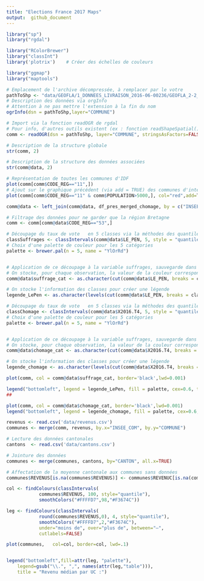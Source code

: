 ```yaml
---
title: "Elections France 2017 Maps"
output:  github_document
---
```


```r
library("sp")
library("rgdal")

library("RColorBrewer")
library("classInt")
library('plotrix')    # Créer des échelles de couleurs

library("ggmap")
library("maptools")
```

```r
# Emplacement de l'archive décompressée, à remplacer par le votre
pathToShp <- "data/GEOFLA/1_DONNEES_LIVRAISON_2016-06-00236/GEOFLA_2-2_SHP_LAMB93_FR-ED161/COMMUNE/"
# Description des données via orgInfo
# Attention à ne pas mettre l'extension à la fin du nom
ogrInfo(dsn = pathToShp,layer="COMMUNE")
```

```r
# Import via la fonction readOGR de rgdal
# Pour info, d'autres outils existent (ex : fonction readShapeSpatial() du package maptools)
comm <- readOGR(dsn = pathToShp, layer="COMMUNE", stringsAsFactors=FALSE)
```
```r
# Description de la structure globale
str(comm, 2)
```
```r
# Description de la structure des données associées 
str(comm@data, 2)
```

```r
# Représentation de toutes les communes d'IDF
plot(comm[comm$CODE_REG=="11",])
# Ajout sur le graphique précédent (via add = TRUE) des communes d'intérêt, remplies en rouge (via col="red") 
plot(comm[comm$CODE_REG=="11" & comm$POPULATION>5000,], col="red",add=T)
```

```r
comm@data <- left_join(comm@data, df_pres_merged_chomage, by = c("INSEE_COM" = "CODGEO"))
```

```r
# Filtrage des données pour ne garder que la région Bretagne
comm <- comm[comm@data$CODE_REG=="53",]

```
```r
# Découpage du taux de vote   en 5 classes via la méthodes des quantiles : idenfication des bornes (breaks, ou brks)
classSuffrages <- classIntervals(comm@data$LE_PEN, 5, style = "quantile")
# Choix d'une palette de couleur pour les 5 catégories
palette <- brewer.pal(n = 5, name = "YlOrRd")


# Application de ce découpage à la variable suffrages, sauvegarde dans suffrage_cat
# On stocke, pour chaque observation, la valeur de la couleur correspondante
comm@data$suffrage_cat <- as.character(cut(comm@data$LE_PEN, breaks = classSuffrages$brks, labels = palette, include.lowest = TRUE))

# On stocke l'information des classes pour créer une légende 
legende_LePen <- as.character(levels(cut(comm@data$LE_PEN, breaks = classSuffrages$brks, include.lowest = TRUE, right = FALSE)))

```


```r
# Découpage du taux de vote   en 5 classes via la méthodes des quantiles : idenfication des bornes (breaks, ou brks)
classChomage <- classIntervals(comm@data$X2016.T4, 5, style = "quantile")
# Choix d'une palette de couleur pour les 5 catégories
palette <- brewer.pal(n = 5, name = "YlOrRd")


# Application de ce découpage à la variable suffrages, sauvegarde dans suffrage_cat
# On stocke, pour chaque observation, la valeur de la couleur correspondante
comm@data$chomage_cat <- as.character(cut(comm@data$X2016.T4, breaks = classChomage$brks, labels = palette, include.lowest = TRUE))

# On stocke l'information des classes pour créer une légende 
legende_chomage <- as.character(levels(cut(comm@data$X2016.T4, breaks = classChomage$brks, include.lowest = TRUE, right = FALSE)))
```

```r
plot(comm, col = comm@data$suffrage_cat, border='black',lwd=0.001)

legend("bottomleft", legend = legende_LePen, fill = palette, cex=0.6, title = "Vote Le Pen 2017")
##

```

  
```r
plot(comm, col = comm@data$chomage_cat, border='black',lwd=0.001)
legend("bottomleft", legend = legende_chomage, fill = palette, cex=0.6, title = "Chomage T4 2016")
```
```r
revenus <- read.csv('data/revenus.csv')
communes <- merge(comm, revenus, by.x="INSEE_COM", by.y="COMMUNE")

# Lecture des données cantonales
cantons  <- read.csv('data/cantons.csv')

# Jointure des données
communes <- merge(communes, cantons, by="CANTON", all.x=TRUE)

# Affectation de la moyenne cantonale aux communes sans données
communes$REVENUS[is.na(communes$REVENUS)] <- communes$REVENUC[is.na(communes$REVENUS)]

col <- findColours(classIntervals(
            communes$REVENUS, 100, style="quantile"),
            smoothColors("#FFFFD7",98,"#F3674C"))

leg <- findColours(classIntervals(
            round(communes$REVENUS,0), 4, style="quantile"),
            smoothColors("#FFFFD7",2,"#F3674C"),
            under="moins de", over="plus de", between="–",
            cutlabels=FALSE)
```


```r
plot(communes,   col=col, border=col, lwd=.1)


legend("bottomleft",fill=attr(leg, "palette"),
    legend=gsub("\\.", ",", names(attr(leg,"table"))),
    title = "Revenu médian par UC :")


```

